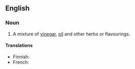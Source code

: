 ==English==
===Noun===
{{en-noun|-|sg=[[French]] [[dressing]]}}

# A mixture of [[vinegar]], [[oil]] and other herbs or flavourings.

====Translations====
* Finnish: {{t|fi|ranskalainen}} {{t|fi|kastike}}
* French: {{t+|fr|vinaigrette|f}}
